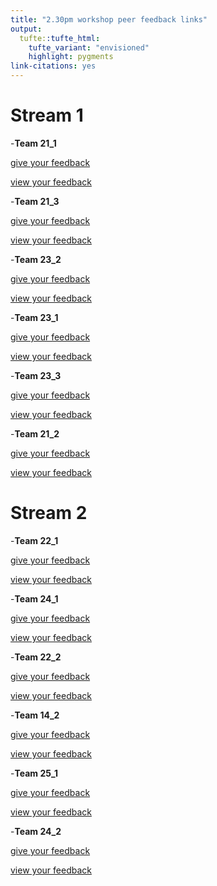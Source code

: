 ```yaml
---
title: "2.30pm workshop peer feedback links"
output: 
  tufte::tufte_html:
    tufte_variant: "envisioned"
    highlight: pygments
link-citations: yes
---
```



# Stream 1

-**Team 21_1** 

[give your feedback](https://forms.office.com/Pages/ResponsePage.aspx?id=sAafLmkWiUWHiRCgaTTcYT7yhhE7QdZBvwpx4akWXEJUQ1Q5SlA3MUNFRDlZNTlMTUsxNVVGV1RIMi4u)

[view your feedback](https://forms.office.com/Pages/DesignPageV2.aspx?subpage=design&FormId=sAafLmkWiUWHiRCgaTTcYT7yhhE7QdZBvwpx4akWXEJUQ1Q5SlA3MUNFRDlZNTlMTUsxNVVGV1RIMi4u&Token=af9fad4433f44e5cba398fdde833a6c7)

-**Team 21_3**

[give your feedback](https://forms.office.com/Pages/ResponsePage.aspx?id=sAafLmkWiUWHiRCgaTTcYT7yhhE7QdZBvwpx4akWXEJUREFQS1RWRkpUTjNFVkM2RldNVEg4WUNXVy4u)

[view your feedback](https://forms.office.com/Pages/DesignPageV2.aspx?subpage=design&FormId=sAafLmkWiUWHiRCgaTTcYT7yhhE7QdZBvwpx4akWXEJUREFQS1RWRkpUTjNFVkM2RldNVEg4WUNXVy4u&Token=c437946f5d15451fbb1b7bd23bdd6815)

-**Team 23_2**

[give your feedback](https://forms.office.com/Pages/ResponsePage.aspx?id=sAafLmkWiUWHiRCgaTTcYT7yhhE7QdZBvwpx4akWXEJUMThOWUNQUUJKSFlKUVE0V0hFVTlIQ1BCMC4u)

[view your feedback](https://forms.office.com/Pages/DesignPageV2.aspx?subpage=design&FormId=sAafLmkWiUWHiRCgaTTcYT7yhhE7QdZBvwpx4akWXEJUMThOWUNQUUJKSFlKUVE0V0hFVTlIQ1BCMC4u&Token=36bdaf9e42a747cdb2caddd0ae8c3733)

-**Team 23_1**

[give your feedback](https://forms.office.com/Pages/ResponsePage.aspx?id=sAafLmkWiUWHiRCgaTTcYT7yhhE7QdZBvwpx4akWXEJUN1NGVkVFOUJVODNNN1ZUTURFWkswSUlBSC4u)

[view your feedback](https://forms.office.com/Pages/DesignPageV2.aspx?subpage=design&FormId=sAafLmkWiUWHiRCgaTTcYT7yhhE7QdZBvwpx4akWXEJUN1NGVkVFOUJVODNNN1ZUTURFWkswSUlBSC4u&Token=cc98be876dfd4ba38e3548dca6641730)


-**Team 23_3**

[give your feedback](https://forms.office.com/Pages/ResponsePage.aspx?id=sAafLmkWiUWHiRCgaTTcYT7yhhE7QdZBvwpx4akWXEJUMVU2VFcwMDlJUUgwWTFIWkdNODVRV01GVC4u)

[view your feedback](https://forms.office.com/Pages/DesignPageV2.aspx?subpage=design&FormId=sAafLmkWiUWHiRCgaTTcYT7yhhE7QdZBvwpx4akWXEJUMVU2VFcwMDlJUUgwWTFIWkdNODVRV01GVC4u&Token=1a9efca00ce340e681b0c9ccf43b6c4c)

-**Team 21_2**

[give your feedback](https://forms.office.com/Pages/ResponsePage.aspx?id=sAafLmkWiUWHiRCgaTTcYT7yhhE7QdZBvwpx4akWXEJUME9IMFlVMTdXRUtFWTc2RFNCRDcxSjVETC4u)

[view your feedback](https://forms.office.com/Pages/DesignPageV2.aspx?subpage=design&FormId=sAafLmkWiUWHiRCgaTTcYT7yhhE7QdZBvwpx4akWXEJUME9IMFlVMTdXRUtFWTc2RFNCRDcxSjVETC4u&Token=65d0928e61a2476fb4062dc6b22d43e6)


# Stream 2
-**Team 22_1**

[give your feedback](https://forms.office.com/Pages/ResponsePage.aspx?id=sAafLmkWiUWHiRCgaTTcYT7yhhE7QdZBvwpx4akWXEJUMkdCQlRLNzhEVVAzUjIzREE3VTVWQlQ1NS4u)

[view your feedback](https://forms.office.com/Pages/DesignPageV2.aspx?subpage=design&FormId=sAafLmkWiUWHiRCgaTTcYT7yhhE7QdZBvwpx4akWXEJUMkdCQlRLNzhEVVAzUjIzREE3VTVWQlQ1NS4u&Token=183373668dc54a1f9361953dee6945a0)

-**Team 24_1**

[give your feedback](https://forms.office.com/Pages/ResponsePage.aspx?id=sAafLmkWiUWHiRCgaTTcYT7yhhE7QdZBvwpx4akWXEJUOTBDV1BWSVFRMkZBWTlQUVBDQUxFRkIzOS4u)

[view your feedback](https://forms.office.com/Pages/DesignPageV2.aspx?subpage=design&FormId=sAafLmkWiUWHiRCgaTTcYT7yhhE7QdZBvwpx4akWXEJUOTBDV1BWSVFRMkZBWTlQUVBDQUxFRkIzOS4u&Token=9d6eae9bde1741e3b2483293efa4bd07)

-**Team 22_2**

[give your feedback](https://forms.office.com/Pages/ResponsePage.aspx?id=sAafLmkWiUWHiRCgaTTcYT7yhhE7QdZBvwpx4akWXEJUQ0NMSzdBM1dLQUxOMTk2VlZZSlAzRkRGNS4u)

[view your feedback](https://forms.office.com/Pages/DesignPageV2.aspx?subpage=design&FormId=sAafLmkWiUWHiRCgaTTcYT7yhhE7QdZBvwpx4akWXEJUQ0NMSzdBM1dLQUxOMTk2VlZZSlAzRkRGNS4u&Token=adcf59e31bcf407d8a74ce964fba4898)

-**Team 14_2**

[give your feedback](https://forms.office.com/Pages/ResponsePage.aspx?id=sAafLmkWiUWHiRCgaTTcYT7yhhE7QdZBvwpx4akWXEJUOU8yV0lGUjlTNjJaS1g0OUY2UjVCME5FWi4u)

[view your feedback](https://forms.office.com/Pages/DesignPageV2.aspx?subpage=design&FormId=sAafLmkWiUWHiRCgaTTcYT7yhhE7QdZBvwpx4akWXEJUOU8yV0lGUjlTNjJaS1g0OUY2UjVCME5FWi4u&Token=4425a5a0729d4c99a8a89ccba14a4832)

-**Team 25_1**

[give your feedback](https://forms.office.com/Pages/ResponsePage.aspx?id=sAafLmkWiUWHiRCgaTTcYT7yhhE7QdZBvwpx4akWXEJUQkRVMkpFQ1lLTlNUMFdBMVpWNERSRTlVSy4u)

[view your feedback](https://forms.office.com/Pages/DesignPageV2.aspx?subpage=design&FormId=sAafLmkWiUWHiRCgaTTcYT7yhhE7QdZBvwpx4akWXEJUQkRVMkpFQ1lLTlNUMFdBMVpWNERSRTlVSy4u&Token=ea7d4eb09f8a49689c08de6b0642d0cd)

-**Team 24_2**
 
[give your feedback](https://forms.office.com/Pages/ResponsePage.aspx?id=sAafLmkWiUWHiRCgaTTcYT7yhhE7QdZBvwpx4akWXEJUQlJNT0RWT09XTkMyWFdQT0FTWTVFSk5HWS4u)

[view your feedback](https://forms.office.com/Pages/DesignPageV2.aspx?subpage=design&FormId=sAafLmkWiUWHiRCgaTTcYT7yhhE7QdZBvwpx4akWXEJUQlJNT0RWT09XTkMyWFdQT0FTWTVFSk5HWS4u&Token=cff6509c461b47c0afa194036c62f406)